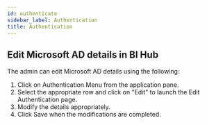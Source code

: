 ```yaml
---
id: authenticate
sidebar_label: Authentication
title: Authentication
---
```



## Edit Microsoft AD details in BI Hub

The admin can edit Microsoft AD details using the following:
1. Click on Authentication Menu from the application pane.
1. Select the appropriate row and click on "Edit" to launch the Edit Authentication page.
1. Modify the details appropriately.
1. Click Save when the modifications are completed.
